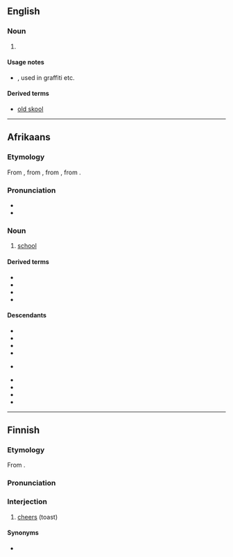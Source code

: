 ==English==

===Noun===
{{en-noun|~}}

# {{misspelling of|en|school}}

====Usage notes====
* {{w|Sensational spelling}}, used in graffiti etc.

====Derived terms====
* [[old skool]]

----

==Afrikaans==

===Etymology===
From {{inh|af|nl|school}}, from {{inh|af|dum|schôle}}, from {{der|af|la|schola}}, from {{der|af|grc|σχολή}}.

===Pronunciation===
* {{IPA|af|/skʊə̯l/}}
* {{audio|af|LL-Q14196 (afr)-Oesjaar-skool.wav|Audio}}

===Noun===
{{af-noun|skole|skooltjie}}

# [[school]]

====Derived terms====
* {{l|af|dorpskool}}
* {{l|af|hoërskool}}
* {{l|af|kleuterskool}}
* {{l|af|laerskool}}

====Descendants====
* {{desc|nd|isikolo|bor=1}}
* {{desc|bor=1|ngh|skool}}
* {{desc|st|sekolo|bor=1}}
* {{desc|nr|isikolo|bor=1}}
* {{desc|sn|chikoro|bor=1}} {{q|through a Nguni intermediate}}
* {{desc|ts|xikolo|bor=1}}
* {{desc|ve|tshikolo|bor=1}}
* {{desc|xh|isikolo|bor=1}}
* {{desc|zu|isikole|bor=1}}

----

==Finnish==

===Etymology===
From {{bor|fi|sv|skål}}.

===Pronunciation===
{{fi-p}}

===Interjection===
{{head|fi|interjection|head=skool!}}

# [[cheers]] (toast)

====Synonyms====
* {{l|fi|kippis}}